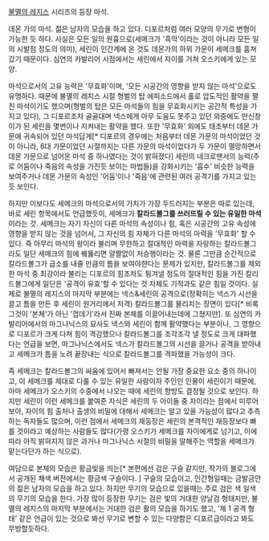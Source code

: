 [[불멸의 레지스]] 시리즈의 등장 마석.

데몬 가의 마석. 젊은 남자의 모습을 하고 있다. 디포르처럼 여러 모양의 무기로 변형이 가능한 듯 하다. 사실은 모든 일의 원흉으로(세메크가 '흑막'이라는 것이 아니라 모든 일의 시발점 정도의 의미), 세린이 인간계에 온 것도 데몬가의 하위 가문이 세메크를 훔쳐갔기 때문이다. 심연의 카발리어 시점에서는 세린에서 자이를 거쳐 오스키에게 있는 모양.

마석으로서의 고유 능력은 '무효화'이며, '모든 시공간의 영향을 받지 않는 마석'으로도 유명하다. 때문에 불멸의 레지스 시절 형벌의 탑 에피소드에서 홀로 압도적인 활약을 펼친 마석이기도 했으며(형벌의 탑은 모든 마석들의 힘을 무효화시키는 공간적 특성을 가지고 있다), 그 디포르조차 골골대며 넥스에게 아무 도움도 못주고 있던 와중에도 만신창이가 된 세린을 몇번이나 지켜내는 활약을 했다. 또한 '무효화' 외에도 태초부터 데몬 가문에 귀속되어 있던 마석답게[* 디포르의 경우에는 처음부터 데몬 가문의 마석이었던 것이 아니라, 6대 가문이었던 시절까지는 다른 가문의 마석이었다가 두 가문이 멸망하면서 데몬 가문으로 넘어온 마석 중 하나였다는 것이 밝혀졌다] 세린의 네크로맨서의 능력(주로 어둠이나 죽음의 속성을 가진듯 보이는 마법들)을 강화시키는 '흡수' 비슷한 능력을 보여주거나 데몬 가문의 속성인 '어둠'이나 '죽음'에 관련된 여러 공격기를 가지고 있는 듯 보인다.

하지만 이보다도 세메크의 마석으로서의 가치가 가장 두드러지는 부분은 따로 있는데, 바로 세린 항목에서도 언급했듯이, 세메크가 '''칼라드볼그를 쓰러뜨릴 수 있는 유일한 마석'''이라는 것. 세메크는 자기 자신이 다른 마석의 속성이나 힘, 혹은 시공간의 고유 속성에 영향을 받지 않는 것을 넘어서, 그 자신의 힘 자체가 다른 마석의 마력을 '무효화' 할 수 있다. 즉 아무리 마석의 왕이라 불리며 무한하고 절대적인 마력을 자랑하는 칼라드볼그라도 일단 세메크의 힘에 꿰뚫리면 얄짤없이 저승행이라는 것. 물론 그만큼 순간적으로 칼라드볼그가 급소를 내줄 만큼의 틈을 보여야한다는 문제가 있지만, 칼라드볼그를 제외한 마석 중 최강이라 불리는 디포르의 힘조차도 튕겨낼 정도의 절대적인 힘을 가진 칼리드볼그에게 일단은 '공격이 유효'할 수 있다는 것 자체도 기적과도 같은 힘일 것이다. 실제로 불멸의 레지스의 마지막 부분에는 넥스&세린의 공격으로(정확히는 넥스가 시선을 끌고 틈을 만든 후 세린이 원거리에서 저격) 칼라드볼그를 물리치는 장면이 있다[* 비록 그것이 '본체'가 아닌 '껍데기'라서 진짜 본체를 이끌어내는데에 그쳤지만]. 또 심연의 카발리어에서의 마그나닉스의 묘사도 넥스와 세린이 함께 활약했다는 부분이나, 그 영향으로 디포르가 크게 다쳐 힘이 격감했으나 칼라드볼그를 조각조각 낼 정도로 크게 대파했다는 언급을 보면, 마그나닉스에서도 넥스가 칼라드볼그의 시선을 끌거나 공격을 받아내고 세메크가 틈을 노려 끝장내는 식으로 칼라드볼그를 격파했을 가능성이 크다.

즉 세메크는 칼라드볼그의 싸움에 있어서 빠져서는 안될 가장 중요한 요소 중의 하나이고, 이 세메크를 제대로 다룰 수 있는 유일한 사람이자 주인인 인물이 세린이기 때문에, 아마 세메크가 오스키의 수중에서 나오는 때에 세린의 향방도 결정될 것으로 보인다. 하지만 세린이 이런 세메크를 붙여준 자식은 세린의 두 아이들 중 자이라는 점에서 미루어보아, 자이의 힘 출처나 출생의 비밀에 대해서 세메크는 알고 있을 가능성이 많다고 추측하는 독자들도 많으며, 이런 점에서 세메크의 재등장은 세린의 본격적인 재등장보다 빠를 것이라고 예상하는 사람들도 많다(가령 오스키가 세메크를 자이에게로 넘기고, 이에 따라 아직 밝혀지지 않은 과거나 마그나닉스 시절의 비밀을 말해주는 역할을 세메크가 맡는다던가 하는 식으로).

여담으로 본체의 모습은 황금빛을 띄는[* 본편에선 검은 구슬 같지만, 작가의 블로그에서 공개된 채색 버전에서는 황금색 구슬이다. ] 구슬의 모습이고, 인간형일때는 금발금안의 젊은 남자의 모습을 하고 있다. 하지만 무기의 모습으로 있을때는 주로 검은 색 일색의 무기의 모습을 한다. 가장 많이 등장한 무기는 검은 빛의 거대한 양날검 형태지만, 불멸의 레지스의 마지막 부분에서는 거대한 검은 활의 모습을 하기도 했고, '제 1 공격 형태' 같은 언급이 있는 것으로 봐선 무기로 변할 수 있는 다양함은 디포르급이라고 봐도 무방할듯하다.

